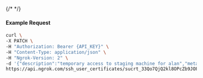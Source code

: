 {/* <!-- Code generated for API Clients. DO NOT EDIT. --> */}

#### Example Request
```bash
curl \
-X PATCH \
-H "Authorization: Bearer {API_KEY}" \
-H "Content-Type: application/json" \
-H "Ngrok-Version: 2" \
-d '{"description":"temporary access to staging machine for alan","metadata":"{\"user_email\": \"alan@example.com\"}"}' \
https://api.ngrok.com/ssh_user_certificates/sucrt_33Qo7QjQ2kl8OPcZb9JOFVgjvNU
```